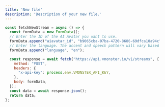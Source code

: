 ```yaml
---
title: 'New file'
description: 'Description of your new file.'
---
```



```javascript
const fetchNewStream = async () => {
  const formData = new FormData();
  // Enter the ID of the AI Avatar you want to use.
  formData.append("aiavatar_id", "b9065cba-07ba-4720-8686-69dfca10a94c");
  // Enter the language. The accent and speech pattern will vary based on the language.
  formData.append("language", "en");

  const response = await fetch("https://api.vmonster.io/v1/streams", {
    method: "POST",
    headers: {
      "x-api-key": process.env.VMONSTER_API_KEY,
    },
    body: formData,
  });
  const data = await response.json();
  return data;
};
```